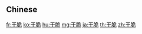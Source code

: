{{also|乾脆}}
==Chinese==
{{zh-see|乾脆}}

[[fr:干脆]]
[[ko:干脆]]
[[hu:干脆]]
[[mg:干脆]]
[[ja:干脆]]
[[th:干脆]]
[[zh:干脆]]